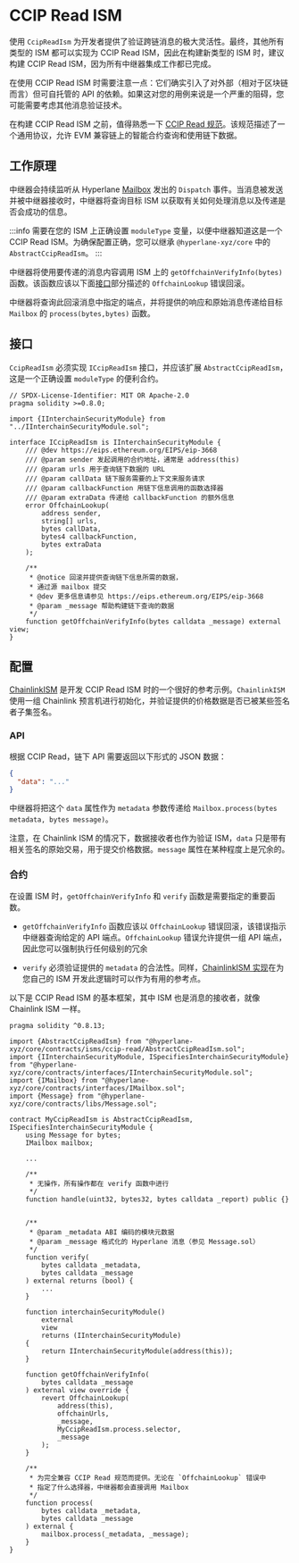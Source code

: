 # CCIP Read ISM

使用 `CcipReadIsm` 为开发者提供了验证跨链消息的极大灵活性。最终，其他所有类型的 ISM 都可以实现为 CCIP Read ISM，因此在构建新类型的 ISM 时，建议构建 CCIP Read ISM，因为所有中继器集成工作都已完成。

在使用 CCIP Read ISM 时需要注意一点：它们确实引入了对外部（相对于区块链而言）但可自托管的 API 的依赖。如果这对您的用例来说是一个严重的阻碍，您可能需要考虑其他消息验证技术。

在构建 CCIP Read ISM 之前，值得熟悉一下 [CCIP Read 规范](https://eips.ethereum.org/EIPS/eip-3668)。该规范描述了一个通用协议，允许 EVM 兼容链上的智能合约查询和使用链下数据。

## 工作原理

中继器会持续监听从 Hyperlane [Mailbox](../../protocol/mailbox.mdx) 发出的 `Dispatch` 事件。当消息被发送并被中继器接收时，中继器将查询目标 ISM 以获取有关如何处理消息以及传递是否会成功的信息。

:::info
需要在您的 ISM 上正确设置 `moduleType` 变量，以便中继器知道这是一个 CCIP Read ISM。为确保配置正确，您可以继承 `@hyperlane-xyz/core` 中的 `AbstractCcipReadIsm`。
:::

中继器将使用要传递的消息内容调用 ISM 上的 `getOffchainVerifyInfo(bytes)` 函数。该函数应该以下面[接口](#接口)部分描述的 `OffchainLookup` 错误回滚。

中继器将查询此回滚消息中指定的端点，并将提供的响应和原始消息传递给目标 `Mailbox` 的 `process(bytes,bytes)` 函数。

## 接口

`CcipReadIsm` 必须实现 `ICcipReadIsm` 接口，并应该扩展 `AbstractCcipReadIsm`，这是一个正确设置 `moduleType` 的便利合约。

```solidity
// SPDX-License-Identifier: MIT OR Apache-2.0
pragma solidity >=0.8.0;

import {IInterchainSecurityModule} from "../IInterchainSecurityModule.sol";

interface ICcipReadIsm is IInterchainSecurityModule {
    /// @dev https://eips.ethereum.org/EIPS/eip-3668
    /// @param sender 发起调用的合约地址，通常是 address(this)
    /// @param urls 用于查询链下数据的 URL
    /// @param callData 链下服务需要的上下文来服务请求
    /// @param callbackFunction 用链下信息调用的函数选择器
    /// @param extraData 传递给 callbackFunction 的额外信息
    error OffchainLookup(
        address sender,
        string[] urls,
        bytes callData,
        bytes4 callbackFunction,
        bytes extraData
    );

    /**
     * @notice 回滚并提供查询链下信息所需的数据，
     * 通过源 mailbox 提交
     * @dev 更多信息请参见 https://eips.ethereum.org/EIPS/eip-3668
     * @param _message 帮助构建链下查询的数据
     */
    function getOffchainVerifyInfo(bytes calldata _message) external view;
}
```

## 配置

[ChainlinkISM](https://github.com/AlexBHarley/permissionless-chainlink-feeds) 是开发 CCIP Read ISM 时的一个很好的参考示例。`ChainlinkISM` 使用一组 Chainlink 预言机进行初始化，并验证提供的价格数据是否已被某些签名者子集签名。

### API

根据 CCIP Read，链下 API 需要返回以下形式的 JSON 数据：

```json
{
  "data": "..."
}
```

中继器将把这个 `data` 属性作为 `metadata` 参数传递给 `Mailbox.process(bytes metadata, bytes message)`。

注意，在 Chainlink ISM 的情况下，数据接收者也作为验证 ISM，`data` 只是带有相关签名的原始交易，用于提交价格数据。`message` 属性在某种程度上是冗余的。

### 合约

在设置 ISM 时，`getOffchainVerifyInfo` 和 `verify` 函数是需要指定的重要函数。

- `getOffchainVerifyInfo` 函数应该以 `OffchainLookup` 错误回滚，该错误指示中继器查询给定的 API 端点。`OffchainLookup` 错误允许提供一组 API 端点，因此您可以强制执行任何级别的冗余

- `verify` 必须验证提供的 `metadata` 的合法性。同样，[ChainlinkISM 实现](https://github.com/AlexBHarley/permissionless-chainlink-feeds/blob/main/apps/contracts/contracts/ChainlinkAggregator.sol#L114)在为您自己的 ISM 开发此逻辑时可以作为有用的参考点。

以下是 CCIP Read ISM 的基本框架，其中 ISM 也是消息的接收者，就像 Chainlink ISM 一样。

```solidity
pragma solidity ^0.8.13;

import {AbstractCcipReadIsm} from "@hyperlane-xyz/core/contracts/isms/ccip-read/AbstractCcipReadIsm.sol";
import {IInterchainSecurityModule, ISpecifiesInterchainSecurityModule} from "@hyperlane-xyz/core/contracts/interfaces/IInterchainSecurityModule.sol";
import {IMailbox} from "@hyperlane-xyz/core/contracts/interfaces/IMailbox.sol";
import {Message} from "@hyperlane-xyz/core/contracts/libs/Message.sol";

contract MyCcipReadIsm is AbstractCcipReadIsm, ISpecifiesInterchainSecurityModule {
    using Message for bytes;
    IMailbox mailbox;

    ...

    /**
     * 无操作，所有操作都在 verify 函数中进行
     */
    function handle(uint32, bytes32, bytes calldata _report) public {}


    /**
     * @param _metadata ABI 编码的模块元数据
     * @param _message 格式化的 Hyperlane 消息（参见 Message.sol）
     */
    function verify(
        bytes calldata _metadata,
        bytes calldata _message
    ) external returns (bool) {
        ...
    }

    function interchainSecurityModule()
        external
        view
        returns (IInterchainSecurityModule)
    {
        return IInterchainSecurityModule(address(this));
    }

    function getOffchainVerifyInfo(
        bytes calldata _message
    ) external view override {
        revert OffchainLookup(
            address(this),
            offchainUrls,
            _message,
            MyCcipReadIsm.process.selector,
            _message
        );
    }

    /**
     * 为完全兼容 CCIP Read 规范而提供。无论在 `OffchainLookup` 错误中
     * 指定了什么选择器，中继器都会直接调用 Mailbox
     */
    function process(
        bytes calldata _metadata,
        bytes calldata _message
    ) external {
        mailbox.process(_metadata, _message);
    }
}
```
